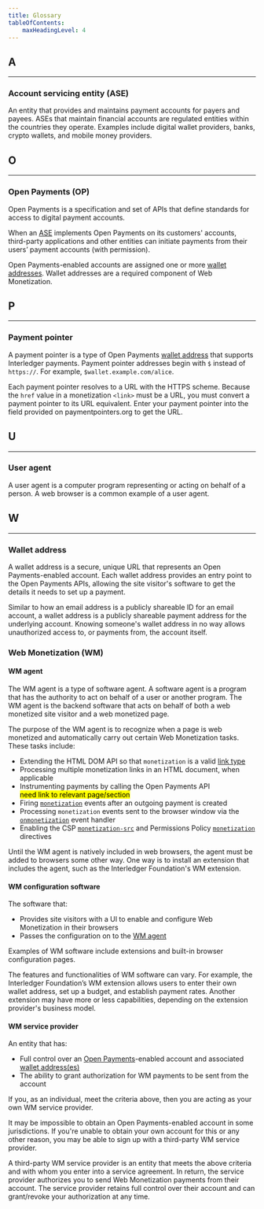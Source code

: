 ```yaml
---
title: Glossary
tableOfContents:
    maxHeadingLevel: 4
---
```



## A

<hr />

### Account servicing entity (ASE)

An entity that provides and maintains payment accounts for payers and payees. ASEs that maintain financial accounts are regulated entities within the countries they operate. Examples include digital wallet providers, banks, crypto wallets, and mobile money providers.

## O

<hr />

### Open Payments (OP)

<LinkOut href="https://openpayments.dev/">Open Payments</LinkOut> is a specification and set of APIs that define standards for access to digital payment accounts.

When an [ASE](#account-servicing-entity-ase) implements Open Payments on its customers' accounts, third-party applications and other entities can initiate payments from their users’ payment accounts (with permission).

Open Payments-enabled accounts are assigned one or more [wallet addresses](#wallet-address). Wallet addresses are a required component of Web Monetization.

## P

<hr />

### Payment pointer

A payment pointer is a type of Open Payments [wallet address](#wallet-address) that supports Interledger payments. Payment pointer addresses begin with `$` instead of `https://`. For example, `$wallet.example.com/alice`. 

Each payment pointer resolves to a URL with the HTTPS scheme. Because the `href` value in a monetization `<link>` must be a URL, you must convert a payment pointer to its URL equivalent. Enter your payment pointer into the field provided on <LinkOut href="https://paymentpointers.org/">paymentpointers.org</LinkOut> to get the URL.

## U

<hr />

### User agent

A <LinkOut href="https://developer.mozilla.org/en-US/docs/Glossary/User_agent">user agent</LinkOut> is a computer program representing or acting on behalf of a person. A web browser is a common example of a user agent. 

## W

<hr />

### Wallet address 

A wallet address is a secure, unique URL that represents an Open Payments-enabled account. Each wallet address provides an entry point to the Open Payments APIs, allowing the site visitor's software to get the details it needs to set up a payment.

Similar to how an email address is a publicly shareable ID for an email account, a wallet address is a publicly shareable payment address for the underlying account. Knowing someone's wallet address in no way allows unauthorized access to, or payments from, the account itself.

### Web Monetization (WM)

#### WM agent

The WM agent is a type of software agent. A <LinkOut href="https://en.wikipedia.org/wiki/Software_agent">software agent</LinkOut> is a program that has the authority to act on behalf of a user or another program. The WM agent is the backend software that acts on behalf of both a web monetized site visitor and a web monetized page.

The purpose of the WM agent is to recognize when a page is web monetized and automatically carry out certain Web Monetization tasks. These tasks include:

* Extending the HTML DOM API so that `monetization` is a valid [link type](/docs/implement/link)
* Processing multiple monetization links in an HTML document, when applicable
* Instrumenting payments by calling the Open Payments API<br /><mark>need link to relevant page/section</mark>
* Firing [`monetization`](/docs/implement/events) events after an outgoing payment is created 
* Processing `monetization` events sent to the browser window via the [`onmonetization`](/docs/implement/onmonetization) event handler
* Enabling the CSP [`monetization-src`](/docs/implement/csp) and Permissions Policy [`monetization`](/docs/implement/permissions-policy) directives

Until the WM agent is natively included in web browsers, the agent must be added to browsers some other way. One way is to install an extension that includes the agent, such as the Interledger Foundation's WM extension.

#### WM configuration software 

The software that:

* Provides site visitors with a UI to enable and configure Web Monetization in their browsers
* Passes the configuration on to the [WM agent](#wm-agent)

Examples of WM software include extensions and built-in browser configuration pages. 

The features and functionalities of WM software can vary. For example, the Interledger Foundation’s WM extension allows users to enter their own wallet address, set up a budget, and establish payment rates. Another extension may have more or less capabilities, depending on the extension provider's business model.

#### WM service provider 

An entity that has:

* Full control over an [Open Payments](#open-payments-op)-enabled account and associated [wallet address(es)](#wallet-address) 
* The ability to grant authorization for WM payments to be sent from the account

If you, as an individual, meet the criteria above, then you are acting as your own WM service provider. 

It may be impossible to obtain an Open Payments-enabled account in some jurisdictions. If you're unable to obtain your own account for this or any other reason, you may be able to sign up with a third-party WM service provider. 

A third-party WM service provider is an entity that meets the above criteria and with whom you enter into a service agreement. In return, the service provider authorizes you to send Web Monetization payments from their account. The service provider retains full control over their account and can grant/revoke your authorization at any time.